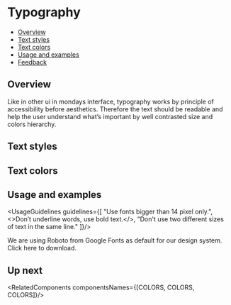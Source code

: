
<Meta
  title="Typography"
/>

<!--- Component documentation -->

# Typography
- [Overview](#overview)
- [Text styles](#text-styles)
- [Text colors](#text-colors)
- [Usage and examples](#usage-and-examples)
- [Feedback](#feedback)

## Overview
Like in other ui in mondays interface, typography works by principle of accessibility before aesthetics.
Therefore the text should be readable and help the user understand what’s important by well contrasted size and colors hierarchy.

## Text styles
<TextStyles />

## Text colors
<TextColors />

## Usage and examples
<UsageGuidelines guidelines={[
  "Use fonts bigger than 14 pixel only.",
  <>Don’t underline words, use bold text.</>,
  "Don't use two different sizes of text in the same line."
]}/>

<Tip title="What font to use?">
  We are using Roboto from Google Fonts as default for our design system. Click
  <Link size={Link.sizes.SMALL} href="https://fonts.google.com/specimen/Roboto" withoutSpacing>here</Link>
  to download.
</Tip>

<img src={typographyExample1} alt="" className="monday-storybook-typography_first-image"/>
<img src={typographyExample2} alt="" />

## Up next
<RelatedComponents componentsNames={[COLORS, COLORS, COLORS]}/>